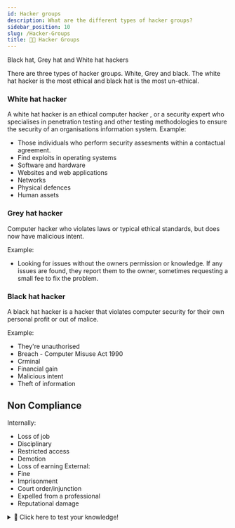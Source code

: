 ```yaml
---
id: Hacker groups
description: What are the different types of hacker groups?
sidebar_position: 10
slug: /Hacker-Groups
title: 👩‍💻 Hacker Groups
---
```



Black hat, Grey hat and White hat hackers


There are three types of hacker groups. White, Grey and black. The white hat hacker is the most ethical and black hat is the most un-ethical. 

### White hat hacker
A white hat hacker is an ethical computer hacker
, or a security expert who specialises in penetration testing and other testing methodologies to ensure the security of an organisations information system. 
Example: <br />
- Those individuals who perform security assesments within a contactual agreement. <br />
- Find exploits in operating systems <br />
- Software and hardware  <br />
- Websites and web applications  <br />
- Networks <br />
- Physical defences  <br />
- Human assets 


### Grey hat hacker
Computer hacker who violates laws or typical ethical standards, but does now have malicious intent. 

Example: <br />
- Looking for issues without the owners permission or knowledge. If any issues are found, they report them to the owner, sometimes requesting a small fee to fix the problem.

### Black hat hacker
A black hat hacker is a hacker that violates computer security for their own personal profit or out of malice.

Example: <br />
 - They're unauthorised  <br />
 - Breach - Computer Misuse Act 1990  <br />
 - Crminal  <br />
 - Financial gain  <br />
 - Malicious intent  <br />
 - Theft of information  <br />

## Non Compliance
Internally:
 - Loss of job
 - Disciplinary
 - Restricted access
 - Demotion
 - Loss of earning
External:
 - Fine
 - Imprisonment
 - Court order/injunction
 - Expelled from a professional
 - Reputational damage


<details>
  <summary>🧠 Click here to test your knowledge! </summary>

<iframe src="https://quizlet.com/679254808/match/embed?i=3loczc&x=1jj1" height="500" width="100%"></iframe>

</details>